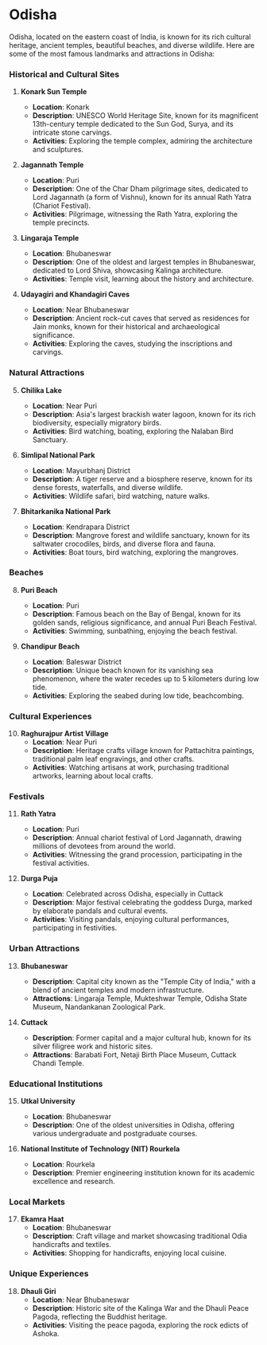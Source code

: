 # Odisha

Odisha, located on the eastern coast of India, is known for its rich cultural heritage, ancient temples, beautiful beaches, and diverse wildlife. Here are some of the most famous landmarks and attractions in Odisha:

### Historical and Cultural Sites

1. **Konark Sun Temple**
   - **Location**: Konark
   - **Description**: UNESCO World Heritage Site, known for its magnificent 13th-century temple dedicated to the Sun God, Surya, and its intricate stone carvings.
   - **Activities**: Exploring the temple complex, admiring the architecture and sculptures.

2. **Jagannath Temple**
   - **Location**: Puri
   - **Description**: One of the Char Dham pilgrimage sites, dedicated to Lord Jagannath (a form of Vishnu), known for its annual Rath Yatra (Chariot Festival).
   - **Activities**: Pilgrimage, witnessing the Rath Yatra, exploring the temple precincts.

3. **Lingaraja Temple**
   - **Location**: Bhubaneswar
   - **Description**: One of the oldest and largest temples in Bhubaneswar, dedicated to Lord Shiva, showcasing Kalinga architecture.
   - **Activities**: Temple visit, learning about the history and architecture.

4. **Udayagiri and Khandagiri Caves**
   - **Location**: Near Bhubaneswar
   - **Description**: Ancient rock-cut caves that served as residences for Jain monks, known for their historical and archaeological significance.
   - **Activities**: Exploring the caves, studying the inscriptions and carvings.

### Natural Attractions

5. **Chilika Lake**
   - **Location**: Near Puri
   - **Description**: Asia's largest brackish water lagoon, known for its rich biodiversity, especially migratory birds.
   - **Activities**: Bird watching, boating, exploring the Nalaban Bird Sanctuary.

6. **Simlipal National Park**
   - **Location**: Mayurbhanj District
   - **Description**: A tiger reserve and a biosphere reserve, known for its dense forests, waterfalls, and diverse wildlife.
   - **Activities**: Wildlife safari, bird watching, nature walks.

7. **Bhitarkanika National Park**
   - **Location**: Kendrapara District
   - **Description**: Mangrove forest and wildlife sanctuary, known for its saltwater crocodiles, birds, and diverse flora and fauna.
   - **Activities**: Boat tours, bird watching, exploring the mangroves.

### Beaches

8. **Puri Beach**
   - **Location**: Puri
   - **Description**: Famous beach on the Bay of Bengal, known for its golden sands, religious significance, and annual Puri Beach Festival.
   - **Activities**: Swimming, sunbathing, enjoying the beach festival.

9. **Chandipur Beach**
   - **Location**: Baleswar District
   - **Description**: Unique beach known for its vanishing sea phenomenon, where the water recedes up to 5 kilometers during low tide.
   - **Activities**: Exploring the seabed during low tide, beachcombing.

### Cultural Experiences

10. **Raghurajpur Artist Village**
    - **Location**: Near Puri
    - **Description**: Heritage crafts village known for Pattachitra paintings, traditional palm leaf engravings, and other crafts.
    - **Activities**: Watching artisans at work, purchasing traditional artworks, learning about local crafts.

### Festivals

11. **Rath Yatra**
    - **Location**: Puri
    - **Description**: Annual chariot festival of Lord Jagannath, drawing millions of devotees from around the world.
    - **Activities**: Witnessing the grand procession, participating in the festival activities.

12. **Durga Puja**
    - **Location**: Celebrated across Odisha, especially in Cuttack
    - **Description**: Major festival celebrating the goddess Durga, marked by elaborate pandals and cultural events.
    - **Activities**: Visiting pandals, enjoying cultural performances, participating in festivities.

### Urban Attractions

13. **Bhubaneswar**
    - **Description**: Capital city known as the "Temple City of India," with a blend of ancient temples and modern infrastructure.
    - **Attractions**: Lingaraja Temple, Mukteshwar Temple, Odisha State Museum, Nandankanan Zoological Park.

14. **Cuttack**
    - **Description**: Former capital and a major cultural hub, known for its silver filigree work and historic sites.
    - **Attractions**: Barabati Fort, Netaji Birth Place Museum, Cuttack Chandi Temple.

### Educational Institutions

15. **Utkal University**
    - **Location**: Bhubaneswar
    - **Description**: One of the oldest universities in Odisha, offering various undergraduate and postgraduate courses.

16. **National Institute of Technology (NIT) Rourkela**
    - **Location**: Rourkela
    - **Description**: Premier engineering institution known for its academic excellence and research.

### Local Markets

17. **Ekamra Haat**
    - **Location**: Bhubaneswar
    - **Description**: Craft village and market showcasing traditional Odia handicrafts and textiles.
    - **Activities**: Shopping for handicrafts, enjoying local cuisine.

### Unique Experiences

18. **Dhauli Giri**
    - **Location**: Near Bhubaneswar
    - **Description**: Historic site of the Kalinga War and the Dhauli Peace Pagoda, reflecting the Buddhist heritage.
    - **Activities**: Visiting the peace pagoda, exploring the rock edicts of Ashoka.

